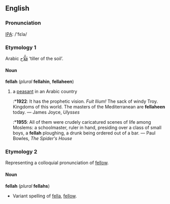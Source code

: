 ==English==
===Pronunciation===
[[IPA]]: /'fɛlə/

===Etymology 1===
Arabic [[فلاح|فَلَّاح]] ‘tiller of the soil’.

====Noun====
'''fellah''' (''plural'' '''fellahin''', '''fellaheen''')
# a [[peasant]] in an Arabic country
#:*'''1922''': It has the prophetic vision.  ''Fuit Ilium!''  The sack of windy Troy.  Kingdoms of this world.  The masters of the Mediterranean are '''fellaheen''' today. — James Joyce, ''Ulysses''
#:*'''1955''': All of them were crudely caricatured scenes of life among Moslems: a schoolmaster, ruler in hand, presiding over a class of small boys, a '''fellah''' ploughing, a drunk being ordered out of a bar. — Paul Bowles, ''The Spider's House''

===Etymology 2===
Representing a colloquial pronunciation of [[fellow]].

====Noun====
'''fellah''' (''plural'' '''fellahs''')
*Variant spelling of [[fella]], [[fellow]].